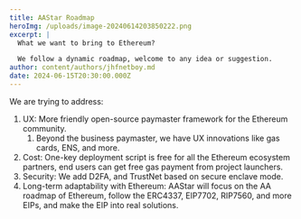 ```yaml
---
title: AAStar Roadmap
heroImg: /uploads/image-20240614203850222.png
excerpt: |
  What we want to bring to Ethereum?

  We follow a dynamic roadmap, welcome to any idea or suggestion.
author: content/authors/jhfnetboy.md
date: 2024-06-15T20:30:00.000Z
---
```


We are trying to address:

1. UX: More friendly open-source paymaster framework for the Ethereum community.
   1. Beyond the business paymaster, we have UX innovations like gas cards, ENS, and more.
2. Cost: One-key deployment script is free for all the Ethereum ecosystem partners, end users can get free gas payment from project launchers.
3. Security: We add D2FA, and TrustNet based on secure enclave mode.
4. Long-term adaptability with Ethereum: AAStar will focus on the AA roadmap of  Ethereum, follow the ERC4337, EIP7702, RIP7560, and more EIPs, and make the EIP into real solutions.
